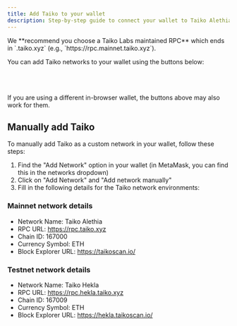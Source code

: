 ```yaml
---
title: Add Taiko to your wallet
description: Step-by-step guide to connect your wallet to Taiko Alethia and Taiko Hekla networks.
---
```




<Aside>
We **recommend you choose a Taiko Labs maintained RPC** which ends in `.taiko.xyz` (e.g., `https://rpc.mainnet.taiko.xyz`).
</Aside>

You can add Taiko networks to your wallet using the buttons below:

<div style="display: flex; gap: 1rem; margin: 2rem 0;">
  <NetworkAdder network="mainnet" />
  <NetworkAdder network="testnet" />
</div>

If you are using a different in-browser wallet, the buttons above may also work for them.

## Manually add Taiko

To manually add Taiko as a custom network in your wallet, follow these steps:

1. Find the "Add Network" option in your wallet (in MetaMask, you can find this in the networks dropdown)
2. Click on "Add Network" and "Add network manually"
3. Fill in the following details for the Taiko network environments:

### Mainnet network details

- Network Name: Taiko Alethia
- RPC URL: https://rpc.taiko.xyz
- Chain ID: 167000
- Currency Symbol: ETH
- Block Explorer URL: https://taikoscan.io/

### Testnet network details

- Network Name: Taiko Hekla
- RPC URL: https://rpc.hekla.taiko.xyz
- Chain ID: 167009
- Currency Symbol: ETH
- Block Explorer URL: https://hekla.taikoscan.io/
